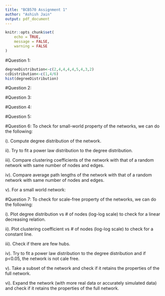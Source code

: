 ```yaml
---
title: "BCB570 Assignment 1"
author: "Ashish Jain"
output: pdf_document
---
```


```r
knitr::opts_chunk$set(
    echo = TRUE,
    message = FALSE,
    warning = FALSE
)
```

#Question 1:

```r

degreeDistribution<-c(2,4,4,4,4,5,4,3,2)
ccDistribution<-c(1,4/6)
hist(degreeDistribution)

```

#Question 2:


#Question 3:


#Question 4:

#Question 5:

#Question 6:
To check for small-world property of the networks, we can do the following:

i). Compute degree distribution of the network.

ii). Try to fit a power law distribution to the degree distribution.

iii). Compare clustering coefficients of the network with that of a random network with
same number of nodes and edges.

iv). Compare average path lengths of the network with that of a random network with 
same number of nodes and edges.

v). For a small world network:


#Question 7:
To check for scale-free property of the networks, we can do the following:

i). Plot degree distribution vs # of nodes (log-log scale) to check for a linear decreasing 
relation.

ii). Plot clustering coefficient vs # of nodes (log-log scale) to check for a constant line.

iii). Check if there are few hubs.

iv). Try to fit a power law distribution to the degree distribution and if p<0.05, the network is not  cale free.

v). Take a subset of the network and check if it retains the properties of the full network.

vi). Expand the network (with more real data or accurately simulated data) and check if it retains the properties of the full network.